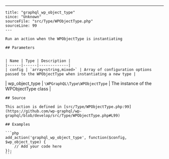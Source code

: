 ---
    title: "graphql_wp_object_type"
    since: "Unknown"
    sourceFile: "src/Type/WPObjectType.php"
    sourceLine: 99
    ---
    
    Run an action when the WPObjectType is instantiating
    
    ## Parameters
    
    
    | Name | Type | Description |
    |------|------|-------------|
    | config | `array<string,mixed>` | Array of configuration options passed to the WPObjectType when instantiating a new type |
| wp_object_type | `\WPGraphQL\Type\WPObjectType` | The instance of the WPObjectType class |
    
    
    ## Source

    This action is defined in [src/Type/WPObjectType.php:99](https://github.com/wp-graphql/wp-graphql/blob/develop/src/Type/WPObjectType.php#L99)

    ## Examples

    ```php
    add_action('graphql_wp_object_type', function($config, $wp_object_type) {
        // Add your code here
    });
    ```
    